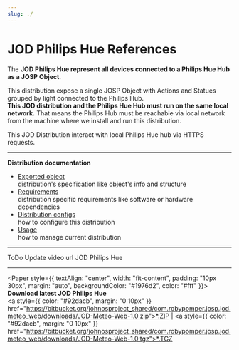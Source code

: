 ```yaml
---
slug: ./
---
```

# JOD Philips Hue References


<ReferenceIntro
  logo_path="JOD_Philips_Hue_Logo_250.png">

The __JOD Philips Hue represent all devices connected to a Philips Hue Hub as a JOSP Object__.

This distribution expose a single JOSP Object with Actions and Statues grouped by light connected to the Philips Hub.<br/>
**This JOD distribution and the Philips Hue Hub must run on the same local network.**
That means the Philips Hub must be reachable via local network from the machine where we install and run this distribution.

This JOD Distribution interact with local Philips Hue hub via HTTPS requests.
</ReferenceIntro>

<ReferenceInfo
  proj_name="JOD Philips Hue"
  refs_dir="jod_dists/philips_hue"
  ver_stable="1.0"
  ver_dev="1.1-DEV"
  repo_name="com.robypomper.josp.jod.philips_hue"
  />

---

**Distribution documentation**

* [Exported object](exported_object)<br/>
  distribution's specification like object's info and structure
* [Requirements](requirements)<br/>
  distribution specific requirements like software or hardware dependencies
* [Distribution configs](distribution_configs)<br/>
  how to configure this distribution
* [Usage](usage)<br/>
  how to manage current distribution

---


<YoutubeVideo videoId="9wPoEweUVJI" />
ToDo Update video url JOD Philips Hue

---


<Paper style={{
  textAlign: "center",
  width: "fit-content",
  padding: "10px 30px",
  margin: "auto",
  backgroundColor: "#1976d2",
  color: "#fff"
  }}>
    <b>Download latest JOD Philips Hue</b><br/>
    <a style={{
      color: "#92dacb",
      margin: "0 10px"
      }}
      href="https://bitbucket.org/johnosproject_shared/com.robypomper.josp.jod.meteo_web/downloads/JOD-Meteo-Web-1.0.zip">*.ZIP</a> |
    <a style={{
      color: "#92dacb",
      margin: "0 10px"
      }}
      href="https://bitbucket.org/johnosproject_shared/com.robypomper.josp.jod.meteo_web/downloads/JOD-Meteo-Web-1.0.tgz">*.TGZ</a>
</Paper>
